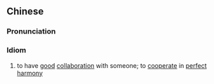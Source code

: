 {{also|合作无间}}
==Chinese==
{{zh-forms|s=合作无间|type=22}}

===Pronunciation===
{{zh-pron
|m=hézuòwújiàn
|c=hap6 zok3 mou4 gaan3
|cat=cy
}}

===Idiom===
{{zh-idiom}}

# to have [[good]] [[collaboration]] with someone; to [[cooperate]] in [[perfect]] [[harmony]]